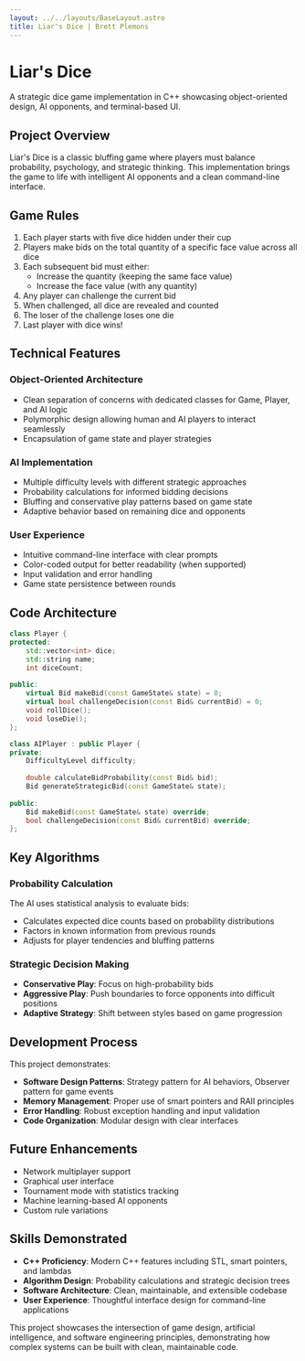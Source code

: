 ```yaml
---
layout: ../../layouts/BaseLayout.astro
title: Liar's Dice | Brett Plemons
---
```


<div class="content-wrapper">

# Liar's Dice

A strategic dice game implementation in C++ showcasing object-oriented design, AI opponents, and terminal-based UI.

## Project Overview

Liar's Dice is a classic bluffing game where players must balance probability, psychology, and strategic thinking. This implementation brings the game to life with intelligent AI opponents and a clean command-line interface.

## Game Rules

1. Each player starts with five dice hidden under their cup
2. Players make bids on the total quantity of a specific face value across all dice
3. Each subsequent bid must either:
   - Increase the quantity (keeping the same face value)
   - Increase the face value (with any quantity)
4. Any player can challenge the current bid
5. When challenged, all dice are revealed and counted
6. The loser of the challenge loses one die
7. Last player with dice wins!

## Technical Features

### Object-Oriented Architecture
- Clean separation of concerns with dedicated classes for Game, Player, and AI logic
- Polymorphic design allowing human and AI players to interact seamlessly
- Encapsulation of game state and player strategies

### AI Implementation
- Multiple difficulty levels with different strategic approaches
- Probability calculations for informed bidding decisions
- Bluffing and conservative play patterns based on game state
- Adaptive behavior based on remaining dice and opponents

### User Experience
- Intuitive command-line interface with clear prompts
- Color-coded output for better readability (when supported)
- Input validation and error handling
- Game state persistence between rounds

## Code Architecture

```cpp
class Player {
protected:
    std::vector<int> dice;
    std::string name;
    int diceCount;
    
public:
    virtual Bid makeBid(const GameState& state) = 0;
    virtual bool challengeDecision(const Bid& currentBid) = 0;
    void rollDice();
    void loseDie();
};

class AIPlayer : public Player {
private:
    DifficultyLevel difficulty;
    
    double calculateBidProbability(const Bid& bid);
    Bid generateStrategicBid(const GameState& state);
    
public:
    Bid makeBid(const GameState& state) override;
    bool challengeDecision(const Bid& currentBid) override;
};
```

## Key Algorithms

### Probability Calculation
The AI uses statistical analysis to evaluate bids:
- Calculates expected dice counts based on probability distributions
- Factors in known information from previous rounds
- Adjusts for player tendencies and bluffing patterns

### Strategic Decision Making
- **Conservative Play**: Focus on high-probability bids
- **Aggressive Play**: Push boundaries to force opponents into difficult positions
- **Adaptive Strategy**: Shift between styles based on game progression

## Development Process

This project demonstrates:
- **Software Design Patterns**: Strategy pattern for AI behaviors, Observer pattern for game events
- **Memory Management**: Proper use of smart pointers and RAII principles
- **Error Handling**: Robust exception handling and input validation
- **Code Organization**: Modular design with clear interfaces

## Future Enhancements

- Network multiplayer support
- Graphical user interface
- Tournament mode with statistics tracking
- Machine learning-based AI opponents
- Custom rule variations

## Skills Demonstrated

- **C++ Proficiency**: Modern C++ features including STL, smart pointers, and lambdas
- **Algorithm Design**: Probability calculations and strategic decision trees
- **Software Architecture**: Clean, maintainable, and extensible codebase
- **User Experience**: Thoughtful interface design for command-line applications

This project showcases the intersection of game design, artificial intelligence, and software engineering principles, demonstrating how complex systems can be built with clean, maintainable code.

</div>